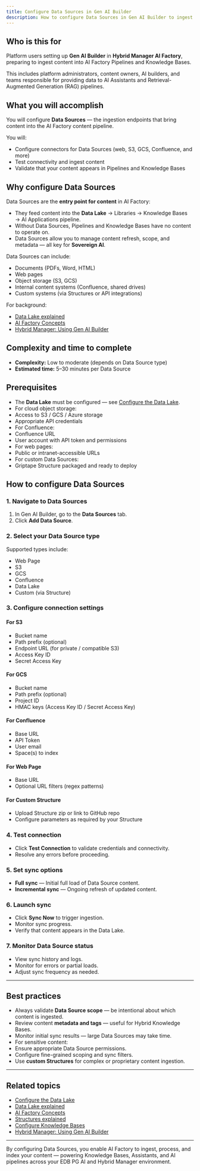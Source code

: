 ```yaml
---
title: Configure Data Sources in Gen AI Builder
description: How to configure Data Sources in Gen AI Builder to ingest content for AI Factory Pipelines and Knowledge Bases.
---
```


## Who is this for

Platform users setting up **Gen AI Builder** in **Hybrid Manager AI Factory**, preparing to ingest content into AI Factory Pipelines and Knowledge Bases.

This includes platform administrators, content owners, AI builders, and teams responsible for providing data to AI Assistants and Retrieval-Augmented Generation (RAG) pipelines.

## What you will accomplish

You will configure **Data Sources** — the ingestion endpoints that bring content into the AI Factory content pipeline.

You will:

- Configure connectors for Data Sources (web, S3, GCS, Confluence, and more)
- Test connectivity and ingest content
- Validate that your content appears in Pipelines and Knowledge Bases

## Why configure Data Sources

Data Sources are the **entry point for content** in AI Factory:

- They feed content into the **Data Lake** → Libraries → Knowledge Bases → AI Applications pipeline.
- Without Data Sources, Pipelines and Knowledge Bases have no content to operate on.
- Data Sources allow you to manage content refresh, scope, and metadata — all key for **Sovereign AI**.

Data Sources can include:

- Documents (PDFs, Word, HTML)
- Web pages
- Object storage (S3, GCS)
- Internal content systems (Confluence, shared drives)
- Custom systems (via Structures or API integrations)

For background:

- [Data Lake explained](../../../learn/explained/data-lake-explained)
- [AI Factory Concepts](../../../learn/explained/ai-factory-concepts)
- [Hybrid Manager: Using Gen AI Builder](../../../../hybrid-manager/ai-factory/gen-ai/builder)

## Complexity and time to complete

- **Complexity:** Low to moderate (depends on Data Source type)
- **Estimated time:** 5–30 minutes per Data Source

## Prerequisites

- The **Data Lake** must be configured — see [Configure the Data Lake](configure-datalake).
- For cloud object storage:
- Access to S3 / GCS / Azure storage
- Appropriate API credentials
- For Confluence:
- Confluence URL
- User account with API token and permissions
- For web pages:
- Public or intranet-accessible URLs
- For custom Data Sources:
- Griptape Structure packaged and ready to deploy

## How to configure Data Sources

### 1. Navigate to Data Sources

1. In Gen AI Builder, go to the **Data Sources** tab.
2. Click **Add Data Source**.

### 2. Select your Data Source type

Supported types include:

- Web Page
- S3
- GCS
- Confluence
- Data Lake
- Custom (via Structure)

### 3. Configure connection settings

#### For S3

- Bucket name
- Path prefix (optional)
- Endpoint URL (for private / compatible S3)
- Access Key ID
- Secret Access Key

#### For GCS

- Bucket name
- Path prefix (optional)
- Project ID
- HMAC keys (Access Key ID / Secret Access Key)

#### For Confluence

- Base URL
- API Token
- User email
- Space(s) to index

#### For Web Page

- Base URL
- Optional URL filters (regex patterns)

#### For Custom Structure

- Upload Structure zip or link to GitHub repo
- Configure parameters as required by your Structure

### 4. Test connection

- Click **Test Connection** to validate credentials and connectivity.
- Resolve any errors before proceeding.

### 5. Set sync options

- **Full sync** — Initial full load of Data Source content.
- **Incremental sync** — Ongoing refresh of updated content.

### 6. Launch sync

- Click **Sync Now** to trigger ingestion.
- Monitor sync progress.
- Verify that content appears in the Data Lake.

### 7. Monitor Data Source status

- View sync history and logs.
- Monitor for errors or partial loads.
- Adjust sync frequency as needed.

---

## Best practices

- Always validate **Data Source scope** — be intentional about which content is ingested.
- Review content **metadata and tags** — useful for Hybrid Knowledge Bases.
- Monitor initial sync results — large Data Sources may take time.
- For sensitive content:
- Ensure appropriate Data Source permissions.
- Configure fine-grained scoping and sync filters.
- Use **custom Structures** for complex or proprietary content ingestion.

---

## Related topics

- [Configure the Data Lake](configure-datalake)
- [Data Lake explained](../../../learn/explained/data-lake-explained)
- [AI Factory Concepts](../../../learn/explained/ai-factory-concepts)
- [Structures explained](../../../learn/explained/structures-explained)
- [Configure Knowledge Bases](../../../builder/libraries/knowledge-bases)
- [Hybrid Manager: Using Gen AI Builder](../../../../hybrid-manager/ai-factory/gen-ai/builder)

---

By configuring Data Sources, you enable AI Factory to ingest, process, and index your content — powering Knowledge Bases, Assistants, and AI pipelines across your EDB PG AI and Hybrid Manager environment.

